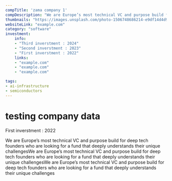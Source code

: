 ---
compTitle: 'zama company 1'
compDescription: "We are Europe’s most technical VC and purpose build for deep tech founders who are looking for a fund that deeply understands their unique challengesWe are Europe’s most technical VC and purpose build for deep tech founders who are looking for a fund that deeply understands their unique challengesWe are Europe’s most technical VC and purpose build for deep tech founders who are looking for a fund that deeply understands their unique challenges "
thumbnails: "https://images.unsplash.com/photo-1506748686214-e9df14d4d9d0?q=80&w=1887&auto=format&fit=crop&ixlib=rb-4.0.3&ixid=M3wxMjA3fDB8MHxwaG90by1wYWdlfHx8fGVufDB8fHx8fA%3D%3D"
websiteLink: "example.com"
category: "software"
investment:
    info: 
    - "Third inverstment : 2024"
    - "Second inverstment : 2023"
    - "First inverstment : 2022"
    links:
    - "example.com"
    - "example.com"
    - "example.com"

tags:
- ai-infrastructure
- semiconductors
---

# testing company data

First inverstment : 2022

We are Europe’s most technical VC and purpose build for deep tech founders who are looking for a fund that deeply understands their unique challengesWe are Europe’s most technical VC and purpose build for deep tech founders who are looking for a fund that deeply understands their unique challengesWe are Europe’s most technical VC and purpose build for deep tech founders who are looking for a fund that deeply understands their unique challenges
